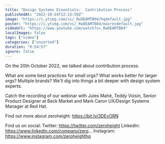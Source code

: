 ```yaml
---
title: "Design Systems Essentials:  Contribution Process"
publishedAt: "2022-10-24T12:15:59Z"
image: "https://i.ytimg.com/vi/_RwOEAMTB04/hqdefault.jpg"
poster: "https://i.ytimg.com/vi/_RwOEAMTB04/maxresdefault.jpg"
videoUrl: "https://www.youtube.com/watch?v=_RwOEAMTB04"
localImages: false
tags: ["video"]
categories: ["unsorted"]
duration: "0:54:57"
ignore: false
---
```

On the 20th October 2022, we talked about contribution process. 

What are some best practices for small orgs? What works better for larger orgs? Multiple brands? We'll dig into things a bit deeper with design system experts.

Catch the recording of our webinar with Jules Mahé, Teddy Voisin, Senior Product Designer at Back Market and Mark Caron UX/Design Systems Manager at Red Hat.

Find out more about zeroheight: https://bit.ly/3DEvORN

Find us on social:
Twitter: https://twitter.com/zeroheight
LinkedIn: https://www.linkedin.com/company/zero...
Instagram: https://www.instagram.com/zeroheighthq
